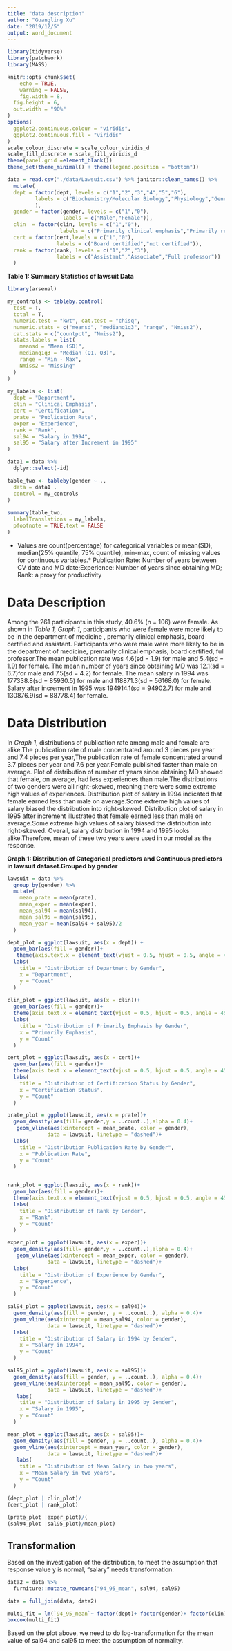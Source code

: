 ```yaml
---
title: "data description"
author: "Guangling Xu"
date: "2019/12/5"
output: word_document
---
```

```r
library(tidyverse)
library(patchwork)
library(MASS)

knitr::opts_chunk$set(
    echo = TRUE,
    warning = FALSE,
    fig.width = 8, 
  fig.height = 6,
  out.width = "90%"
)
options(
  ggplot2.continuous.colour = "viridis",
  ggplot2.continuous.fill = "viridis"
)
scale_colour_discrete = scale_colour_viridis_d
scale_fill_discrete = scale_fill_viridis_d
theme(panel.grid =element_blank()) 
theme_set(theme_minimal() + theme(legend.position = "bottom"))
```


```r
data = read.csv("./data/Lawsuit.csv") %>% janitor::clean_names() %>% 
  mutate(
  dept = factor(dept, levels = c("1","2","3","4","5","6"),
         labels = c("Biochemistry/Molecular Biology","Physiology","Genetics","Pediatrics","Medicine","Surgery")
         ),
  gender = factor(gender, levels = c("1","0"),
                  labels = c("Male","Female")),
  clin  = factor(clin, levels = c("1","0"),
                 labels = c("Primarily clinical emphasis","Primarily research emphasis")),
  cert = factor(cert,levels = c("1","0"),
                labels = c("Board certified","not certified")),
  rank = factor(rank, levels = c("1","2","3"),
                labels = c("Assistant","Associate","Full professor"))
  )
```


**Table 1: Summary Statistics of lawsuit Data**
```r
library(arsenal)

my_controls <- tableby.control(
  test = T,
  total = T,
  numeric.test = "kwt", cat.test = "chisq",
  numeric.stats = c("meansd", "medianq1q3", "range", "Nmiss2"),
  cat.stats = c("countpct", "Nmiss2"),
  stats.labels = list(
    meansd = "Mean (SD)",
    medianq1q3 = "Median (Q1, Q3)",
    range = "Min - Max",
    Nmiss2 = "Missing"
  )
)
 
my_labels <- list(
  dept = "Department",
  clin = "Clinical Emphasis",
  cert = "Certification",
  prate = "Publication Rate",
  exper = "Experience",
  rank = "Rank",
  sal94 = "Salary in 1994",
  sal95 = "Salary after Increment in 1995"
)

data1 = data %>% 
  dplyr::select(-id)

table_two <- tableby(gender ~ .,
  data = data1 ,
  control = my_controls
)
 
summary(table_two,
  labelTranslations = my_labels,
  pfootnote = TRUE,text = FALSE
) 
```

* Values are count(percentage) for categorical variables or mean(SD), median(25% quantile, 75% quantile), min-max, count of missing values for continuous variables.* Publication Rate: Number of years between CV date and MD date;Experience: Number of years since obtaining MD; Rank: a proxy for productivity

Data Description
================================
Among the 261 participants in this study, 40.6% (n = 106) were female. As shown in *Table 1, Graph 1*, participants who were female were more likely to be in the department of medicine , premarily clinical emphasis, board certified and assistant. Participants who were male were more likely to be in the department of medicine, premarily clinical emphasis, board certified, full professor.The mean publication rate was 4.6(sd = 1.9) for male and 5.4(sd = 1.9) for female. The mean number of years since obtaining MD was 12.1(sd = 6.7)for male and 7.5(sd = 4.2) for female. The mean salary in 1994 was 177338.8(sd = 85930.5) for male and 118871.3(sd = 56168.0) for female. Salary after increment in 1995 was 194914.1(sd = 94902.7) for male and 130876.9(sd = 88778.4) for female. 


Data Distribution
================================
In *Graph 1*, distributions of publication rate among male and female are alike.The publication rate of male concentrated around 3 pieces per year and 7.4 pieces per year,The publication rate of female concentrated around 3.7 pieces per year and 7.6 per year.Female published faster than male on average. Plot of distribution of number of years since obtaining MD showed that female, on average, had less experiences than male.The distributions of two genders were all right-skewed, meaning there were some extreme high values of experiences. Distribution plot of salary in 1994 indicated that female earned less than male on average.Some extreme high values of salary biased the distribution into right-skewed. Distribution plot of salary in 1995 after increment illustrated that female earned less than male on average.Some extreme high values of salary biased the distribution into right-skewed. Overall, salary distribution in 1994 and 1995 looks alike.Therefore, mean of these two years were used in our model as the response.

**Graph 1: Distribution of Categorical predictors and Continuous predictors in lawsuit dataset.Grouped by gender**
```r
lawsuit = data %>% 
  group_by(gender) %>% 
  mutate(
    mean_prate = mean(prate),
    mean_exper = mean(exper),
    mean_sal94 = mean(sal94),
    mean_sal95 = mean(sal95),
    mean_year = mean(sal94 + sal95)/2
  )

dept_plot = ggplot(lawsuit, aes(x = dept)) +
  geom_bar(aes(fill = gender))+
   theme(axis.text.x = element_text(vjust = 0.5, hjust = 0.5, angle = 45))+ theme(legend.position = "top")+
  labs(
    title = "Distribution of Department by Gender",
    x = "Department",
    y = "Count"
  )
           
clin_plot = ggplot(lawsuit, aes(x = clin))+
  geom_bar(aes(fill = gender))+
  theme(axis.text.x = element_text(vjust = 0.5, hjust = 0.5, angle = 45))+ theme(legend.position = "top")+
  labs(
    title = "Distribution of Primarily Emphasis by Gender",
    x = "Primarily Emphasis",
    y = "Count"
  )

cert_plot = ggplot(lawsuit, aes(x = cert))+
  geom_bar(aes(fill = gender))+
  theme(axis.text.x = element_text(vjust = 0.5, hjust = 0.5, angle = 45))+ theme(legend.position = "top")+
  labs(
    title = "Distribution of Certification Status by Gender",
    x = "Certification Status",
    y = "Count"
  )

prate_plot = ggplot(lawsuit, aes(x = prate))+
  geom_density(aes(fill= gender,y = ..count..),alpha = 0.4)+
   geom_vline(aes(xintercept = mean_prate, color = gender),
             data = lawsuit, linetype = "dashed")+
  labs(
    title = "Distribution Publication Rate by Gender",
    x = "Publication Rate",
    y = "Count"
  )


rank_plot = ggplot(lawsuit, aes(x = rank))+
  geom_bar(aes(fill = gender))+
  theme(axis.text.x = element_text(vjust = 0.5, hjust = 0.5, angle = 45))+ theme(legend.position = "top")+
  labs(
    title = "Distribution of Rank by Gender",
    x = "Rank",
    y = "Count"
  )

exper_plot = ggplot(lawsuit, aes(x = exper))+
  geom_density(aes(fill= gender,y = ..count..),alpha = 0.4)+
   geom_vline(aes(xintercept = mean_exper, color = gender),
             data = lawsuit, linetype = "dashed")+
  labs(
    title = "Distribution of Experience by Gender",
    x = "Experience",
    y = "Count"
  )

sal94_plot = ggplot(lawsuit, aes(x = sal94))+
  geom_density(aes(fill = gender, y = ..count..), alpha = 0.4)+
  geom_vline(aes(xintercept = mean_sal94, color = gender),
             data = lawsuit, linetype = "dashed")+
  labs(
    title = "Distribution of Salary in 1994 by Gender",
    x = "Salary in 1994",
    y = "Count"
  )

sal95_plot = ggplot(lawsuit, aes(x = sal95))+
  geom_density(aes(fill = gender, y = ..count..), alpha = 0.4)+
  geom_vline(aes(xintercept = mean_sal95, color = gender),
             data = lawsuit, linetype = "dashed")+
   labs(
    title = "Distribution of Salary in 1995 by Gender",
    x = "Salary in 1995",
    y = "Count"
  )

mean_plot = ggplot(lawsuit, aes(x = sal95))+
  geom_density(aes(fill = gender, y = ..count..), alpha = 0.4)+
  geom_vline(aes(xintercept = mean_year, color = gender),
             data = lawsuit, linetype = "dashed")+
   labs(
    title = "Distribution of Mean Salary in two years",
    x = "Mean Salary in two years",
    y = "Count"
  ) 

(dept_plot | clin_plot)/
(cert_plot | rank_plot)
  
(prate_plot |exper_plot)/(
(sal94_plot |sal95_plot)/mean_plot)
```

Transformation
-------------------------
 
Based on the investigation of the distribution, to meet the assumption that response value y is normal, "salary" needs transformation. 

```r
data2 = data %>%
  furniture::mutate_rowmeans("94_95_mean", sal94, sal95)

data = full_join(data, data2)

multi_fit = lm(`94_95_mean`~ factor(dept)+ factor(gender)+ factor(clin)+ factor(cert)+ prate + exper +factor(rank) , data = data)
boxcox(multi_fit)
```

Based on the plot above, we need to do log-transformation for the mean value of sal94 and sal95 to meet the assumption of normality.



